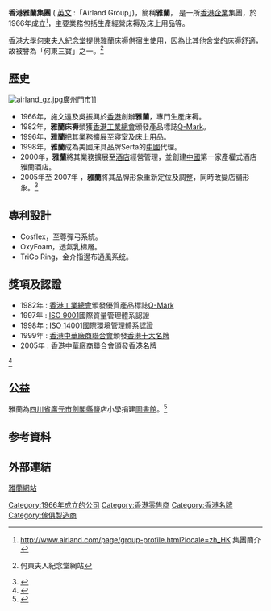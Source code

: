 {{Advert|time=2021-04-17T12:28:03+00:00}}
{{COI|time=2021-09-15T09:23:17+00:00}}
{{not|雅蘭中心|雅蘭酒店}}
'''香港雅蘭集團''' ( [[英文|英文]] :「Airland Group」)，簡稱'''雅蘭'''， 是一所[[香港|香港]][[企業|企業]]集團，於1966年成立<ref>http://www.airland.com/page/group-profile.html?locale=zh_HK {{Wayback|url=http://www.airland.com/page/group-profile.html?locale=zh_HK |date=20191203025357 }} 集團簡介</ref>，主要業務包括生產經營床褥及床上用品等。

[[香港大學|香港大學]][[何東夫人紀念堂|何東夫人紀念堂]]提供雅蘭床褥供宿生使用，因為比其他舍堂的床褥舒適，故被譽為「何東三寶」之一。<ref>{{cite web |url=http://www.hku.hk/hotung/2009iday/halllife_3treasures.htm |title=存档副本 |accessdate=2010-02-08 |deadurl=yes |archiveurl=https://web.archive.org/web/20100211021739/http://www.hku.hk/hotung/2009iday/halllife_3treasures.htm |archivedate=2010-02-11 }} 何東夫人紀念堂網站</ref>

==歷史==
[[File:airland_gz.jpg|thumb]][[廣州|廣州]]門市]]
*1966年，施文遠及吳振興於[[香港|香港]]創辦'''雅蘭'''，專門生產床褥。
*1982年，'''雅蘭床褥'''榮獲[[香港工業總會|香港工業總會]]頒發產品標誌[[Q-Mark|Q-Mark]]。
*1996年，'''雅蘭'''把其業務擴展至寢室及床上用品。
*1998年，'''雅蘭'''成為美國床具品牌Serta的[[中國|中國]]代理。
*2000年，'''雅蘭'''將其業務擴展至[[酒店|酒店]]經營管理，並創建[[中國|中國]]第一家產權式酒店雅蘭酒店。
*2005年至 2007年 ，'''雅蘭'''將其品牌形象重新定位及調整，同時改變店舖形象。<ref>{{cite news | author=趙瑜 | title=新消費主義持刊 | publisher=南方都市報 | pages= T01 – T07 | date=2009-04-15 | accessdate=2010-01-05 }}</ref>

==專利設計==
*Cosflex，至尊彈弓系統。
*OxyFoam，透氣乳棉層。
*TriGo Ring，金介指邊布通風系统。

==獎項及認證==
*1982年 : [[香港工業總會|香港工業總會]]頒發優質產品標誌[[Q-Mark|Q-Mark]]
*1997年 : [[ISO_9001|ISO 9001]]國際質量管理體系認證
*1998年 : [[ISO_14001|ISO 14001]]國際環境管理體系認證
*1999年 : [[香港中華廠商聯合會|香港中華廠商聯合會]]頒發[[香港十大名牌|香港十大名牌]]
*2005年 : [[香港中華廠商聯合會|香港中華廠商聯合會]]頒發[[香港名牌|香港名牌]]
<ref>{{Cite web|author=香港品牌發展局|title=名牌巡禮|url=http://www.hkbrand.org/topbrands/details/563|accessdate=2010-01-05|deadurl=yes|archiveurl=https://web.archive.org/web/20100310161124/http://www.hkbrand.org/topbrands/details/563|archivedate=2010-03-10}}</ref>

==公益==
雅蘭為[[四川省|四川省]][[廣元市|廣元市]][[劍閣縣|劍閣縣]]鹽店小學捐建[[圖書館|圖書館]]。<ref>{{cite news| author=徐佳麗| title=公益短波| publisher=南方都市報| url=http://gcontent.nddaily.com/f/7c/f7cade80b7cc92b9/Blog/fb1/5645d3.html| date=2009-07-21| accessdate=2010-01-05}}{{dead link|date=2018年5月 |bot=InternetArchiveBot |fix-attempted=yes }}</ref>

==参考資料==
<div class="references-small">
<references />
</div>

==外部連結==
{{commonscat|Airland Enterprise Company}}
[http://www.airland.com 雅蘭網站] {{Wayback|url=http://www.airland.com/ |date=20191109121936 }}


[[Category:1966年成立的公司|Category:1966年成立的公司]]
[[Category:香港零售商|Category:香港零售商]]
[[Category:香港名牌|Category:香港名牌]]
[[Category:傢俱製造商|Category:傢俱製造商]]